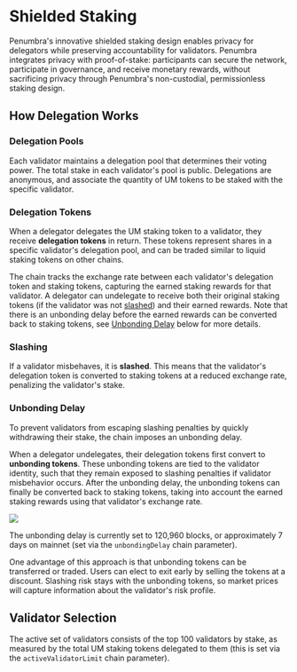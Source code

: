 # Shielded Staking

Penumbra's innovative shielded staking design enables privacy for delegators while preserving accountability for validators. Penumbra integrates privacy with proof-of-stake: participants can secure the network, participate in governance, and receive monetary rewards, without sacrificing privacy through Penumbra's non-custodial, permissionless staking design.

## How Delegation Works

### Delegation Pools

Each validator maintains a delegation pool that determines their voting power. The total stake in each validator's pool is public. Delegations are anonymous, and associate the quantity of UM tokens to be staked with the specific validator.

### Delegation Tokens

When a delegator delegates the UM staking token to a validator, they receive **delegation tokens** in return. These tokens represent shares in a specific validator's delegation pool, and can be traded similar to liquid staking tokens on other chains.

The chain tracks the exchange rate between each validator's delegation token and staking tokens, capturing the earned staking rewards for that validator. A delegator can undelegate to receive both their original staking tokens (if the validator was not [slashed](#slashing)) and their earned rewards. Note that there is an unbonding delay before the earned rewards can be converted back to staking tokens, see [Unbonding Delay](#unbonding-delay) below for more details.

### Slashing

If a validator misbehaves, it is **slashed**. This means that the validator's delegation token is converted to staking tokens at a reduced exchange rate, penalizing the validator's stake.

### Unbonding Delay

To prevent validators from escaping slashing penalties by quickly withdrawing their stake, the chain imposes an unbonding delay.

When a delegator undelegates, their delegation tokens first convert to **unbonding tokens**. These unbonding tokens are tied to the validator identity, such that they remain exposed to slashing penalties if validator misbehavior occurs. After the unbonding delay, the unbonding tokens can finally be converted back to staking tokens, taking into account the earned staking rewards using that validator's exchange rate.

<picture>
  <img src="/images/staking-token-flow.png" />
</picture>

The unbonding delay is currently set to 120,960 blocks, or approximately 7 days on mainnet (set via the `unbondingDelay` chain parameter).

One advantage of this approach is that unbonding tokens can be transferred or traded. Users can elect to exit early by selling the tokens at a discount. Slashing risk stays with the unbonding tokens, so market prices will capture information about the validator's risk profile.

## Validator Selection

The active set of validators consists of the top 100 validators by stake, as measured by the total UM staking tokens delegated to them (this is set via the `activeValidatorLimit` chain parameter).
